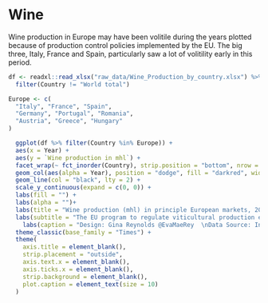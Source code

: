 # Wine

Wine production in Europe may have been volitile during the years plotted because of production control policies implemented by the EU.  The big three, Italy, France and Spain, particularly saw a lot of volitility early in this period.  

```r
df <- readxl::read_xlsx("raw_data/Wine_Production_by_country.xlsx") %>%
  filter(Country != "World total")

Europe <- c(
  "Italy", "France", "Spain",
  "Germany", "Portugal", "Romania",
  "Austria", "Greece", "Hungary"
)
```



```r
  ggplot(df %>% filter(Country %in% Europe)) +
  aes(x = Year) +
  aes(y = `Wine production in mhl`) +
  facet_wrap(~ fct_inorder(Country), strip.position = "bottom", nrow = 1) +
  geom_col(aes(alpha = Year), position = "dodge", fill = "darkred", width = 1) +
  geom_line(col = "black", lty = 2) +
  scale_y_continuous(expand = c(0, 0)) +
  labs(fill = "") +
  labs(alpha = "")+
  labs(title = "Wine production (mhl) in principle European markets, 2012-2016") +
  labs(subtitle = "The EU program to regulate viticultural production ended upon the 2011/2012 harvest.") + 
    labs(caption = "Design: Gina Reynolds @EvaMaeRey  \nData Source: International Organisation of Vine and Wine") + # \nProduction volitility for top producers followed.
  theme_classic(base_family = "Times") +
  theme(
    axis.title = element_blank(),
    strip.placement = "outside",
    axis.text.x = element_blank(),
    axis.ticks.x = element_blank(),
    strip.background = element_blank(),
    plot.caption = element_text(size = 10)
  )
```

